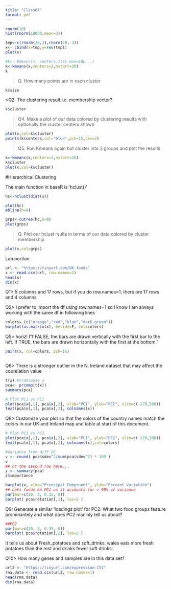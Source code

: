 ```yaml
---
title: "Class07"
format: pdf
---
```


```r
rnorm(10)
hist(rnorm(10000,mean=3))
```

```r

tmp<-c(rnorm(30,3),rnorm(30,-3))
x<- cbind(x=tmp,y=rev(tmp))
plot(x)
```


```r

#k<- kmeans(x, centers,iter.max=10L...)
k<-kmeans(x,centers=2,nstart=20)
k
```

> Q. How many points are in each cluster

```r
k$size

``` 
<Q2. The clustering result i.e. membership vector?

```r
k$cluster

```


>Q4. Make a plot of our data colored by clustering results with optionally the cluster centers shown

```r

plot(x,col=k$cluster)
points(k$centers,col="blue",pch=15,cex=2)
```
>Q5. Run Kmeans again but cluster into 3 groups and plot the results

```r
k<-kmeans(x,centers=3,nstart=20)
k$cluster
plot(x,col=k$cluster)

```

#Hierarchical Clustering

The main function in baseR is 'hclust()'

```r

hc<-hclust(dist(x))

plot(hc)
abline(h=8)
```

```r
grps<-cutree(hc,h=8)
plot(grps)

```

>Q. Plot our hclust rsults in terms of our data colored by cluster membership

```r

plot(x,col=grps)

```
Lab portion
```r
url <- "https://tinyurl.com/UK-foods"
x <- read.csv(url, row.names=1)
head(x)
dim(x)
```
Q1> 5 columns and 17 rows, but if you do row.names=1, there are 17 rows and 4 columns

Q2> I prefer to import the df using row.names=1 so I know I am always working with the same df in following lines
`
```r
colors= (c("orange","red","blue","dark green"))
barplot(as.matrix(x), beside=F, col=colors)


```
Q5> horiz! I"f FALSE, the bars are drawn vertically with the first bar to the left. If TRUE, the bars are drawn horizontally with the first at the bottom."


```r
pairs(x, col=colors, pch=16)



```
Q6> There is a stronger outlier in the N. Ireland dataset that may affect the coorelation value


```r
t(x) #transpose x
pca<- prcomp(t(x))
summary(pca)
```
```r
# Plot PC1 vs PC2
plot(pca$x[,1], pca$x[,2], xlab="PC1", ylab="PC2", xlim=c(-270,500))
text(pca$x[,1], pca$x[,2], colnames(x))


```


Q8> Customize your plot so that the colors of the country names match the colors in our UK and Ireland map and table at start of this document.
```r
# Plot PC1 vs PC2
plot(pca$x[,1], pca$x[,2], xlab="PC1", ylab="PC2", xlim=c(-270,500))
text(pca$x[,1], pca$x[,2], colnames(x),col=colors)


```

```r
#variance from diff PC
v <- round( pca$sdev^2/sum(pca$sdev^2) * 100 )
v
## or the second row here...
z <- summary(pca)
z$importance
```

```r
barplot(v, xlab="Principal Component", ylab="Percent Variation")
## Lets focus on PC1 as it accounts for > 90% of variance 
par(mar=c(10, 3, 0.35, 0))
barplot( pca$rotation[,1], las=2 )

```

Q9: Generate a similar ‘loadings plot’ for PC2. What two food groups feature prominantely and what does PC2 maninly tell us about?
```r

##PC2
par(mar=c(10, 3, 0.35, 0))
barplot( pca$rotation[,2], las=2 )
```
It tells us about Fresh_potatoes and soft_drinks. wales eats more fresh potatoes than the rest and drinks fewer soft drinks.

Q10> How many genes and samples are in this data set?
```r
url2 <- "https://tinyurl.com/expression-CSV"
rna.data <- read.csv(url2, row.names=1)
head(rna.data)
dim(rna.data)
```
